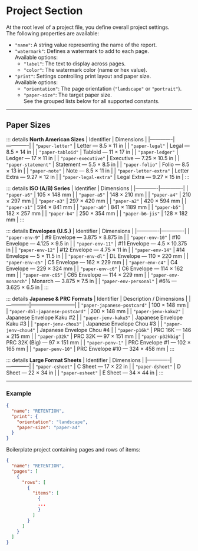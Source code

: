 # Project Section

At the root level of a project file, you define overall project settings.  
The following properties are available:

- `"name"`: A string value representing the name of the report.
- `"watermark"`: Defines a watermark to add to each page. \
  Available options:
  - `"label"`: The text to display across pages.
  - `"color"`: The watermark color (name or hex value).
- `"print"`: Settings controlling print layout and paper size. \
  Available options:
  - `"orientation"`: The page orientation (`"landscape"` or `"portrait"`).
  - `"paper-size"`: The target paper size.  
    See the grouped lists below for all supported constants.

---

## Paper Sizes

::: details **North American Sizes**
| Identifier | Dimensions |
|-------------|-------------|
| `"paper-letter"` | Letter — 8.5 × 11 in |
| `"paper-legal"` | Legal — 8.5 × 14 in |
| `"paper-tabloid"` | Tabloid — 11 × 17 in |
| `"paper-ledger"` | Ledger — 17 × 11 in |
| `"paper-executive"` | Executive — 7.25 × 10.5 in |
| `"paper-statement"` | Statement — 5.5 × 8.5 in |
| `"paper-folio"` | Folio — 8.5 × 13 in |
| `"paper-note"` | Note — 8.5 × 11 in |
| `"paper-letter-extra"` | Letter Extra — 9.27 × 12 in |
| `"paper-legal-extra"` | Legal Extra — 9.27 × 15 in |
:::

::: details **ISO (A/B) Series**
| Identifier | Dimensions |
|-------------|-------------|
| `"paper-a6"` | 105 × 148 mm |
| `"paper-a5"` | 148 × 210 mm |
| `"paper-a4"` | 210 × 297 mm |
| `"paper-a3"` | 297 × 420 mm |
| `"paper-a2"` | 420 × 594 mm |
| `"paper-a1"` | 594 × 841 mm |
| `"paper-a0"` | 841 × 1189 mm |
| `"paper-b5"` | 182 × 257 mm |
| `"paper-b4"` | 250 × 354 mm |
| `"paper-b6-jis"` | 128 × 182 mm |
:::

::: details **Envelopes (U.S.)**
| Identifier | Dimensions |
|-------------|-------------|
| `"paper-env-9"` | #9 Envelope — 3.875 × 8.875 in |
| `"paper-env-10"` | #10 Envelope — 4.125 × 9.5 in |
| `"paper-env-11"` | #11 Envelope — 4.5 × 10.375 in |
| `"paper-env-12"` | #12 Envelope — 4.75 × 11 in |
| `"paper-env-14"` | #14 Envelope — 5 × 11.5 in |
| `"paper-env-dl"` | DL Envelope — 110 × 220 mm |
| `"paper-env-c5"` | C5 Envelope — 162 × 229 mm |
| `"paper-env-c4"` | C4 Envelope — 229 × 324 mm |
| `"paper-env-c6"` | C6 Envelope — 114 × 162 mm |
| `"paper-env-c65"` | C65 Envelope — 114 × 229 mm |
| `"paper-env-monarch"` | Monarch — 3.875 × 7.5 in |
| `"paper-env-personal"` | #6¾ — 3.625 × 6.5 in |
:::

::: details **Japanese & PRC Formats**
| Identifier | Description / Dimensions |
|-------------|--------------------------|
| `"paper-japanese-postcard"` | 100 × 148 mm |
| `"paper-dbl-japanese-postcard"` | 200 × 148 mm |
| `"paper-jenv-kaku2"` | Japanese Envelope Kaku #2 |
| `"paper-jenv-kaku3"` | Japanese Envelope Kaku #3 |
| `"paper-jenv-chou3"` | Japanese Envelope Chou #3 |
| `"paper-jenv-chou4"` | Japanese Envelope Chou #4 |
| `"paper-p16k"` | PRC 16K — 146 × 215 mm |
| `"paper-p32k"` | PRC 32K — 97 × 151 mm |
| `"paper-p32kbig"` | PRC 32K (Big) — 97 × 151 mm |
| `"paper-penv-1"` | PRC Envelope #1 — 102 × 165 mm |
| `"paper-penv-10"` | PRC Envelope #10 — 324 × 458 mm |
:::

::: details **Large Format Sheets**
| Identifier | Dimensions |
|-------------|-------------|
| `"paper-csheet"` | C Sheet — 17 × 22 in |
| `"paper-dsheet"` | D Sheet — 22 × 34 in |
| `"paper-esheet"` | E Sheet — 34 × 44 in |
:::

---

### Example

```json
{
  "name": "RETENTION",
  "print": {
    "orientation": "landscape",
    "paper-size": "paper-a4"
  }
}
```

Boilerplate project containing pages and rows of items:

```json
{
  "name": "RETENTION",
  "pages": [
    {
      "rows": [
        {
          "items": [
            {
            ...
            }
          ]
        }
      ]
    }
  ]
}
```
